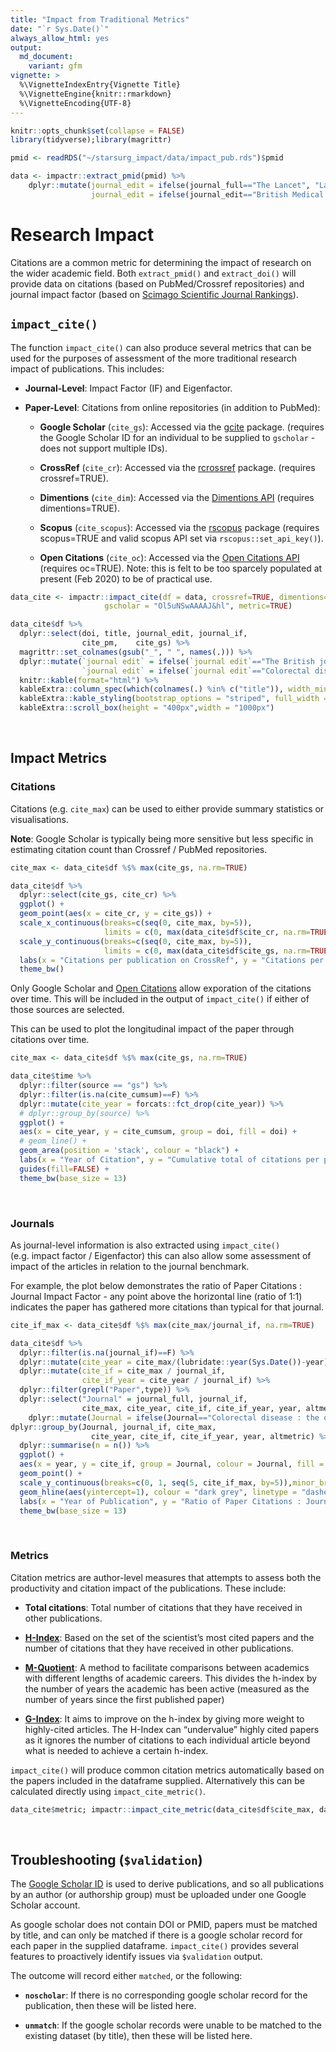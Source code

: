 ```yaml
---
title: "Impact from Traditional Metrics"
date: "`r Sys.Date()`"
always_allow_html: yes
output:
  md_document:
    variant: gfm
vignette: >
  %\VignetteIndexEntry{Vignette Title}
  %\VignetteEngine{knitr::rmarkdown}
  %\VignetteEncoding{UTF-8}
---
```

```r
knitr::opts_chunk$set(collapse = FALSE)
library(tidyverse);library(magrittr)

pmid <- readRDS("~/starsurg_impact/data/impact_pub.rds")$pmid

data <- impactr::extract_pmid(pmid) %>%
    dplyr::mutate(journal_edit = ifelse(journal_full=="The Lancet", "Lancet", journal_full),
                  journal_edit = ifelse(journal_edit=="British Medical Journal", "BMJ-British Medical Journal", journal_edit))
```

# Research Impact

Citations are a common metric for determining the impact of research on the wider academic field. Both `extract_pmid()` and `extract_doi()` will provide data on citations (based on PubMed/Crossref repositories) and journal impact factor (based on [Scimago Scientific Journal Rankings](https://www.scimagojr.com)).

## **`impact_cite()`**

The function `impact_cite()` can also produce several metrics that can be used for the purposes of assessment of the more traditional research impact of publications. This includes:

* **Journal-Level**: Impact Factor (IF) and Eigenfactor.

* **Paper-Level**: Citations from online repositories (in addition to PubMed):

  + **Google Scholar** (`cite_gs`): Accessed via the [gcite](https://cran.r-project.org/web/packages/gcite/index.html) package.  (requires the Google Scholar ID for an individual to be supplied to `gscholar` - does not support multiple IDs).
  
  + **CrossRef** (`cite_cr`): Accessed via the [rcrossref](https://github.com/ropensci/rcrossref) package. (requires crossref=TRUE).
  
  + **Dimentions** (`cite_dim`): Accessed via the [Dimentions API](https://app.dimensions.ai/discover/publication) (requires dimentions=TRUE).
  
  + **Scopus** (`cite_scopus`): Accessed via the [rscopus](https://cran.r-project.org/web/packages/rscopus/index.html) package (requires scopus=TRUE and valid scopus API set via `rscopus::set_api_key()`). 
  
  + **Open Citations** (`cite_oc`): Accessed via the [Open Citations API](https://opencitations.net/index/coci/api/v1) (requires oc=TRUE). Note: this is felt to be too sparcely populated at present  (Feb 2020) to be of practical use.

```r
data_cite <- impactr::impact_cite(df = data, crossref=TRUE, dimentions=TRUE, scopus=FALSE, oc = TRUE,
                     gscholar = "Ol5uNSwAAAAJ&hl", metric=TRUE)
```

```r
data_cite$df %>%
  dplyr::select(doi, title, journal_edit, journal_if,
                cite_pm,	cite_gs) %>%
  magrittr::set_colnames(gsub("_", " ", names(.))) %>%
  dplyr::mutate(`journal edit` = ifelse(`journal edit`=="The British journal of surgery", "BJS", `journal edit`),
                `journal edit` = ifelse(`journal edit`=="Colorectal disease : the official journal of the Association of Coloproctology of Great Britain and Ireland", "Colorectal Disease", `journal edit`)) %>%
  knitr::kable(format="html") %>%
  kableExtra::column_spec(which(colnames(.) %in% c("title")), width_min="7in") %>%
  kableExtra::kable_styling(bootstrap_options = "striped", full_width = F) %>%
  kableExtra::scroll_box(height = "400px",width = "1000px")
```

&nbsp;

## **Impact Metrics**
### **Citations**
Citations (e.g. `cite_max`) can be used to either provide summary statistics or visualisations.

**Note**: Google Scholar is typically being more sensitive but less specific in estimating citation count than Crossref / PubMed repositories.

```r
cite_max <- data_cite$df %$% max(cite_gs, na.rm=TRUE)

data_cite$df %>%
  dplyr::select(cite_gs, cite_cr) %>%
  ggplot() +
  geom_point(aes(x = cite_cr, y = cite_gs)) + 
  scale_x_continuous(breaks=c(seq(0, cite_max, by=5)),
                     limits = c(0, max(data_cite$df$cite_cr, na.rm=TRUE)), expand = c(0, 0.5)) +
  scale_y_continuous(breaks=c(seq(0, cite_max, by=5)),
                     limits = c(0, max(data_cite$df$cite_gs, na.rm=TRUE)), expand = c(0, 0.5)) + 
  labs(x = "Citations per publication on CrossRef", y = "Citations per publication on Google Scholar") +
  theme_bw()
```

Only Google Scholar and [Open Citations](https://opencitations.net/) allow exporation of the citations over time. This will be included in the output of `impact_cite()` if either of those sources are selected.

This can be used to plot the longitudinal impact of the paper through citations over time.

```r
cite_max <- data_cite$df %$% max(cite_gs, na.rm=TRUE)

data_cite$time %>%
  dplyr::filter(source == "gs") %>% 
  dplyr::filter(is.na(cite_cumsum)==F) %>%
  dplyr::mutate(cite_year = forcats::fct_drop(cite_year)) %>%
  # dplyr::group_by(source) %>% 
  ggplot() +
  aes(x = cite_year, y = cite_cumsum, group = doi, fill = doi) + 
  # geom_line() + 
  geom_area(position = 'stack', colour = "black") + 
  labs(x = "Year of Citation", y = "Cumulative total of citations per publication") +
  guides(fill=FALSE) +
  theme_bw(base_size = 13)
```

&nbsp;

### **Journals**
As journal-level information is also extracted using `impact_cite()` (e.g. impact factor / Eigenfactor) this can also allow some assessment of impact of the articles in relation to the journal benchmark.

For example, the plot below demonstrates the ratio of Paper Citations : Journal Impact Factor - any point above the horizontal line (ratio of 1:1) indicates the paper has gathered more citations than typical for that journal.

```r
cite_if_max <- data_cite$df %$% max(cite_max/journal_if, na.rm=TRUE)

data_cite$df %>%
  dplyr::filter(is.na(journal_if)==F) %>%
  dplyr::mutate(cite_year = cite_max/(lubridate::year(Sys.Date())-year)) %>%
  dplyr::mutate(cite_if = cite_max / journal_if,
                cite_if_year = cite_year / journal_if) %>%
  dplyr::filter(grepl("Paper",type)) %>%
  dplyr::select("Journal" = journal_full, journal_if,
                cite_max, cite_year, cite_if, cite_if_year, year, altmetric) %>%
    dplyr::mutate(Journal = ifelse(Journal=="Colorectal disease : the official journal of the Association of Coloproctology of Great Britain and Ireland", "Colorectal disease", Journal)) %>%
dplyr::group_by(Journal, journal_if, cite_max,
                  cite_year, cite_if, cite_if_year, year, altmetric) %>%
  dplyr::summarise(n = n()) %>%
  ggplot() + 
  aes(x = year, y = cite_if, group = Journal, colour = Journal, fill = Journal) +
  geom_point() +
  scale_y_continuous(breaks=c(0, 1, seq(5, cite_if_max, by=5)),minor_breaks=NULL) +
  geom_hline(aes(yintercept=1), colour = "dark grey", linetype = "dashed") +
  labs(x = "Year of Publication", y = "Ratio of Paper Citations : Journal Impact Factor") +
  theme_bw(base_size = 13)

```

&nbsp;

### **Metrics**
Citation metrics are author-level measures that attempts to assess both the productivity and citation impact of the publications. These include:

 - **Total citations**: Total number of citations that they have received in other publications.
 
 - **[H-Index](https://harzing.com/popbook/ch1_4_2.htm)**: Based on the set of the scientist's most cited papers and the number of citations that they have received in other publications.
 
 - **[M-Quotient](https://harzing.com/popbook/ch1_4_3.htm)**: A method to facilitate comparisons between academics with different lengths of academic careers. This divides the h-index by the number of years the academic has been active (measured as the number of years since the first published paper)
 
 - **[G-Index](https://harzing.com/popbook/ch1_4_6.htm)**: It aims to improve on the h-index by giving more weight to highly-cited articles. The H-Index can "undervalue" highly cited papers as it ignores the number of citations to each individual article beyond what is needed to achieve a certain h-index.

`impact_cite()` will produce common citation metrics automatically based on the papers included in the dataframe supplied. Alternatively this can be calculated directly using `impact_cite_metric()`. 

```r
data_cite$metric; impactr::impact_cite_metric(data_cite$df$cite_max, data_cite$df$year)
```

&nbsp;

## **Troubleshooting (`$validation`) **

The [Google Scholar ID](https://en.wikipedia.org/wiki/Template:Google_Scholar_id) is used to derive publications, and so all publications by an author (or authorship group) must be uploaded under one Google Scholar account.

As google scholar does not contain DOI or PMID, papers must be matched by title, and can only be matched if there is a google scholar record for each paper in the supplied dataframe. `impact_cite()` provides several features to proactively identify issues via `$validation` output. 

The outcome will record either `matched`, or the following:
 
* **`noscholar`**: If there is no corresponding google scholar record for the publication, then these will be listed here.

* **`unmatch`**: If the google scholar records were unable to be matched to the existing dataset (by title), then these will be listed here.
